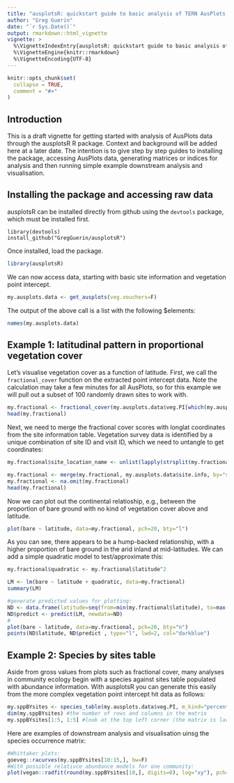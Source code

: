 ```yaml
---
title: "ausplotsR: quickstart guide to basic analysis of TERN AusPlots vegetation data"
author: "Greg Guerin"
date: "`r Sys.Date()`"
output: rmarkdown::html_vignette
vignette: >
  %\VignetteIndexEntry{ausplotsR: quickstart guide to basic analysis of TERN AusPlots vegetation data}
  %\VignetteEngine{knitr::rmarkdown}
  %\VignetteEncoding{UTF-8}
---
```


```r
knitr::opts_chunk$set(
  collapse = TRUE,
  comment = "#>"
)
```

## Introduction

This is a draft vignette for getting started with analysis of AusPlots data through the ausplotsR R package. Context and background will be added here at a later date. The intention is to give step by step guides to installing the package, accessing AusPlots data, generating matrices or indices for analysis and then running simple example downstream analysis and visualisation.

## Installing the package and accessing raw data

ausplotsR can be installed directly from github using the `devtools` package, which must be installed first.

```
library(devtools)
install_github("GregGuerin/ausplotsR")
```

Once installed, load the package.

```R
library(ausplotsR)
```

We can now access data, starting with basic site information and vegetation point intercept.

```r
my.ausplots.data <- get_ausplots(veg.vouchers=F)
```

The output of the above call is a list with the following $elements:

```r
names(my.ausplots.data)
```


## Example 1: latitudinal pattern in proportional vegetation cover

Let's visualise vegetation cover as a function of latitude. First, we call the `fractional_cover` function on the extracted point intercept data. Note the calculation may take a few minutes for all AusPlots, so for this example we will pull out a subset of 100 randomly drawn sites to work with.

```r
my.fractional <- fractional_cover(my.ausplots.data$veg.PI[which(my.ausplots.data$veg.PI$site_location_name %in% sample(my.ausplots.data$site.info$site_location_name, 100)), ])
head(my.fractional)
```

Next, we need to merge the fractional cover scores with longlat coordinates from the site information table. Vegetation survey data is identified by a unique combination of site ID and visit ID, which we need to untangle to get coordinates:

```r
my.fractional$site_location_name <- unlist(lapply(strsplit(my.fractional$Plot, "-"), function(x) paste(x[1])))

my.fractional <- merge(my.fractional, my.ausplots.data$site.info, by="site_location_name")[,c("Plot", "bare", "brown", "green", "NA.", "longitude", "latitude")]
my.fractional <- na.omit(my.fractional)
head(my.fractional)
```

Now we can plot out the continental relatioship, e.g., between the proportion of bare ground with no kind of vegetation cover above and latitude.

```r
plot(bare ~ latitude, data=my.fractional, pch=20, bty="l")
```

As you can see, there appears to be a hump-backed relationship, with a higher proportion of bare ground in the arid inland at mid-latitudes. We can add a simple quadratic model to test/approximate this:

```r
my.fractional$quadratic <- my.fractional$latitude^2

LM <- lm(bare ~ latitude + quadratic, data=my.fractional)
summary(LM)

#generate predicted values for plotting:
ND <- data.frame(latitude=seq(from=min(my.fractional$latitude), to=max(my.fractional$latitude), length.out=50), quadratic=seq(from=min(my.fractional$latitude), to=max(my.fractional$latitude), length.out=50)^2)
ND$predict <- predict(LM, newdata=ND)
#
plot(bare ~ latitude, data=my.fractional, pch=20, bty="n")
points(ND$latitude, ND$predict , type="l", lwd=2, col="darkblue")
```

## Example 2: Species by sites table

Aside from gross values from plots such as fractional cover,  many analyses in community ecology begin with a species against sites table populated with abundance information. With ausplotsR you can generate this easily from the more complex vegetation point intercept hit data as follows:

```r
my.sppBYsites <- species_table(my.ausplots.data$veg.PI, m_kind="percent_cover", cover_type="PFC")
dim(my.sppBYsites) #the number of rows and columns in the matrix
my.sppBYsites[1:5, 1:5] #look at the top left corner (the matrix is large)

```

Here are examples of downstream analysis and visualisation uinsg the species occurrence matrix:

```r
#Whittaker plots:
goeveg::racurves(my.sppBYsites[10:15,], bw=F)
#With possible relativce abundance models for one community:
plot(vegan::radfit(round(my.sppBYsites[10,], digits=0), log="xy"), pch=20)
```